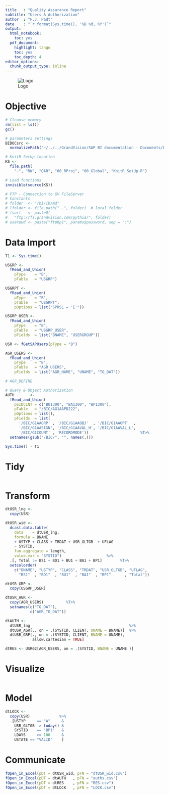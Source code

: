 ```yaml
---
title   : "Quality Assurance Report"
subtitle: "Users & Authorization"
author  : "F.J. Padt"
date    : "`r format(Sys.time(), '%B %d, %Y')`"
output:
  html_notebook:
    toc: yes
  pdf_document:
    highlight: tango
    toc: yes
    toc_depth: 4
editor_options: 
  chunk_output_type: inline
---
```


\newpage
![Logo](http://www.grandvision.com/img/logoGV.png)

# Objective


```r
# Cleanse memory
rm(list = ls())
gc()

# parameters Settings
BIDOCsrc <- 
  normalizePath("~/../../GrandVision/SAP BI documentation - Documents/bi-doc/src/")

# KnitR SetUp location
KS <- 
  file.path(
    "~", "RW", "QAR", "00_RProj", "00_Global", "KnitR_SetUp.R")

# Load functions
invisible(source(KS))

# FTP - Connection to GV FileServer
# Constants
# folder  <- "/bi/ib/md"          
# lfolder <- file.path("..", folder)  # local folder
# fsurl   <- paste0(
#   "ftp://fs.grandvision.com/pythia/", folder)
# userpwd <- paste("ftpbp1", params$password, sep = ":")

```

# Data Import

```r

T1 <- Sys.time()

USGRP <- 
  fRead_and_Union(
    pType    = "B", 
    pTable   = "USGRP")

USGRPT <- 
  fRead_and_Union(
    pType    = "B", 
    pTable   = "USGRPT", 
    pOptions = list("SPRSL = 'E'"))

USGRP_USER <-
  fRead_and_Union(
    pType    = "B", 
    pTable   = "USGRP_USER",
    pFields  = list("BNAME", "USERGROUP"))

USR <- fGetSAPUsers(pType = "B")

AGR_USERS <- 
  fRead_and_Union(
    pType    = "B", 
    pTable   = "AGR_USERS",
    pFields  = list("AGR_NAME", "UNAME", "TO_DAT"))

# AGR_DEFINE

# Query & Object Authorization
AUTH       <-
  fRead_and_Union(
    pSIDCLNT = c("BU1300", "BA1300", "BP1300"),
    pTable   = "/BIC/AG1AAPD222",
    pOptions = list(),
    pFields  = list(
      '/BIC/G1AAGRP' , '/BIC/G1AAOBJ'  , '/BIC/G1AAOPT'  , 
      '/BIC/G1AASIGN', '/BIC/G1AAVAL_H', '/BIC/G1AAVAL_L', 
      '/BIC/G1COUNT' , 'RECORDMODE'))                       %T>%
  setnames(gsub("/BIC/", "", names(.)))

Sys.time() - T1
```

# Tidy

```r

```

# Transform

```r

dtUSR_lng <- 
  copy(USR)  

dtUSR_wid <- 
  dcast.data.table(
    data    = dtUSR_lng,
    formula = BNAME 
    + USTYP + CLASS + TRDAT + USR_GLTGB  + UFLAG
    ~ SYSTID,
    fun.aggregate = length,
    value.var = "SYSTID")                    %>%  
  .[, Total := BS1 + BD1 + BU1 + BA1 + BP1]        %T>%
  setcolorder(
    c("BNAME", "USTYP", "CLASS", "TRDAT", "USR_GLTGB", "UFLAG",
      "BS1"  , "BD1"  , "BU1"  , "BA1"  , "BP1"      , "Total"))

dtUSR_GRP <- 
  copy(USGRP_USER)

dtUSR_AGR <- 
  copy(AGR_USERS)          %T>%
  setnames(c("TO_DAT"), 
           c("AGR_TO_DAT"))

dtAUTH <- 
  dtUSR_lng                                            %>%
  dtUSR_AGR[., on = .(SYSTID, CLIENT, UNAME = BNAME)]  %>%
  dtUSR_GRP[., on = .(SYSTID, CLIENT, BNAME = UNAME), 
            allow.cartesian = TRUE]

dtRES <- USR02[AGR_USERS, on = .(SYSTID, BNAME = UNAME )]

```

# Visualize

```r

```

# Model

```r
dtLOCK <- 
  copy(USR)             %>%
  .[USTYP     == "A"     &
    USR_GLTGB  > today() &
    SYSTID    == "BP1"   & 
    LDAYS     >= 100     & 
    USTATE == "VALID"    ]

```

# Communicate

```r
fOpen_in_Excel(pDT = dtUSR_wid, pFN = "dtUSR_wid.csv")
fOpen_in_Excel(pDT = dtAUTH   , pFN = "auths.csv")
fOpen_in_Excel(pDT = dtRES    , pFN = "RES.csv")
fOpen_in_Excel(pDT = dtLOCK   , pFN = "LOCK.csv")
```


